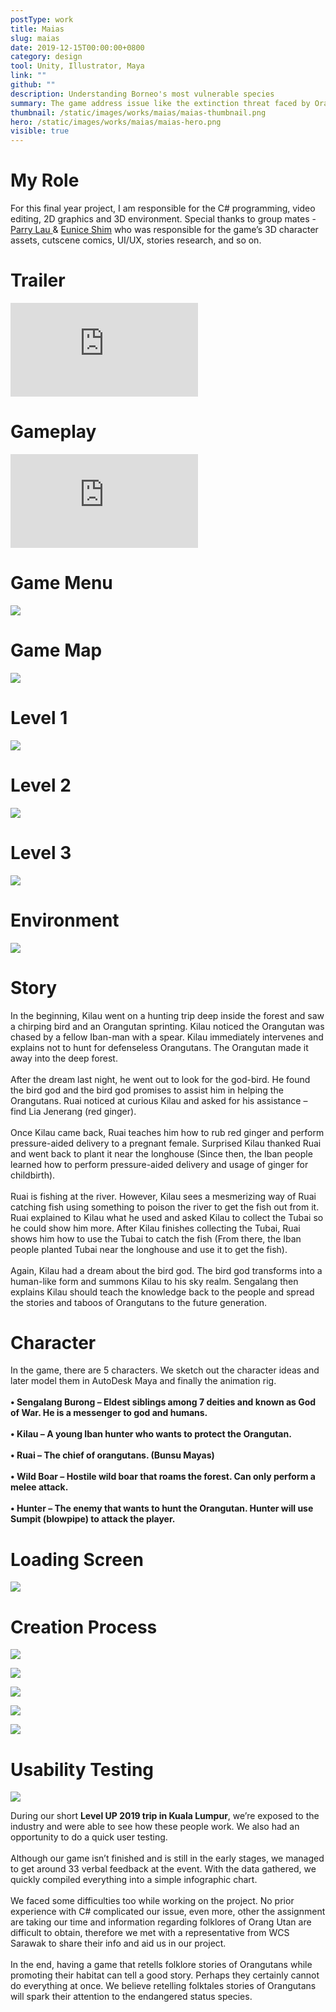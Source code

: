 ```yaml
---
postType: work
title: Maias
slug: maias
date: 2019-12-15T00:00:00+0800
category: design
tool: Unity, Illustrator, Maya
link: ""
github: ""
description: Understanding Borneo's most vulnerable species
summary: The game address issue like the extinction threat faced by Orangutans and the story behind it. A way to preserve oral history in digital format.
thumbnail: /static/images/works/maias/maias-thumbnail.png
hero: /static/images/works/maias/maias-hero.png
visible: true
---
```


# My Role

For this final year project, I am responsible for the C# programming, video editing, 2D graphics and 3D environment. Special thanks to group mates - <a href="https://my.linkedin.com/in/parry-lau-480ba0192"> Parry Lau </a> & <a href="https://www.linkedin.com/in/eunice-shim-447b8a126">Eunice Shim</a> who was responsible for the game’s 3D character assets, cutscene comics, UI/UX, stories research, and so on.

# Trailer

<div className="video_embed text-center">
  <div style={{ padding: "56.25% 0 0 0", position: "relative" }}>
    <iframe
      src="https://player.vimeo.com/video/422383388?autoplay=0&amp;muted=1&amp;loop=1&amp;title=0&amp;byline=0&amp;portrait=0"
      style={{
        position: "absolute",
        top: "0",
        left: "0",
        width: "100%",
        height: "100%"
      }}
      frameBorder="0"
      allow="autoplay; fullscreen"
      allowFullScreen=""
    ></iframe>
  </div>
  <script src="https://player.vimeo.com/api/player.js"></script>
</div>

# Gameplay

<div className="video_embed text-center">
  <div style={{ padding: "56.25% 0 0 0", position: "relative" }}>
    <iframe
      src="https://player.vimeo.com/video/422436485?muted=1&amp;title=0&amp;byline=0&amp;portrait=0"
      style={{
        position: "absolute",
        top: "0",
        left: "0",
        width: "100%",
        height: "100%"
      }}
      frameBorder="0"
      allow="autoplay; fullscreen"
      allowFullScreen=""
    ></iframe>
  </div>
  <script src="https://player.vimeo.com/api/player.js"></script>
</div>

# Game Menu

![](/static/images/works/maias/maias-1.png)

# Game Map

![](/static/images/works/maias/maias-2.png)

# Level 1

![](/static/images/works/maias/maias-3.png)

# Level 2

![](/static/images/works/maias/maias-4.png)

# Level 3

![](/static/images/works/maias/maias-5.png)

# Environment

![](/static/images/works/maias/maias-6.png)

# Story

In the beginning, Kilau went on a hunting trip deep inside the forest and saw a chirping bird and an Orangutan sprinting. Kilau noticed the Orangutan was chased by a fellow Iban-man with a spear. Kilau immediately intervenes and explains not to hunt for defenseless Orangutans. The Orangutan made it away into the deep forest.
\
\
After the dream last night, he went out to look for the god-bird. He found the bird god and the bird god promises to assist him in helping the Orangutans. Ruai noticed at curious Kilau and asked for his assistance – find Lia Jenerang (red ginger).
\
\
Once Kilau came back, Ruai teaches him how to rub red ginger and perform pressure-aided delivery to a pregnant female. Surprised Kilau thanked Ruai and went back to plant it near the longhouse (Since then, the Iban people learned how to perform pressure-aided delivery and usage of ginger for childbirth).
\
\
Ruai is fishing at the river. However, Kilau sees a mesmerizing way of Ruai catching fish using something to poison the river to get the fish out from it. Ruai explained to Kilau what he used and asked Kilau to collect the Tubai so he could show him more. After Kilau finishes collecting the Tubai, Ruai shows him how to use the Tubai to catch the fish (From there, the Iban people planted Tubai near the longhouse and use it to get the fish).
\
\
Again, Kilau had a dream about the bird god. The bird god transforms into a human-like form and summons Kilau to his sky realm. Sengalang then explains Kilau should teach the knowledge back to the people and spread the stories and taboos of Orangutans to the future generation.

# Character

In the game, there are 5 characters. We sketch out the character ideas and later model them in AutoDesk Maya and finally the animation rig.
\
\
**• Sengalang Burong – Eldest siblings among 7 deities and known as God of War. He is a messenger to god and humans.**
\
\
**• Kilau – A young Iban hunter who wants to protect the Orangutan.**
\
\
**• Ruai – The chief of orangutans. (Bunsu Mayas)**
\
\
**• Wild Boar – Hostile wild boar that roams the forest. Can only perform a melee attack.**
\
\
**• Hunter – The enemy that wants to hunt the Orangutan. Hunter will use Sumpit (blowpipe) to attack the player.**

# Loading Screen

![](/static/images/works/maias/maias-7.png)

# Creation Process

![](/static/images/works/maias/maias-8.png)

![](/static/images/works/maias/maias-9.png)

![](/static/images/works/maias/maias-10.png)

![](/static/images/works/maias/maias-11.png)

![](/static/images/works/maias/maias-12.png)

# Usability Testing

![](/static/images/works/maias/maias-13.png)

During our short **Level UP 2019 trip in Kuala Lumpur**, we’re exposed to the industry and were able to see how these people work. We also had an opportunity to do a quick user testing.
\
\
Although our game isn’t finished and is still in the early stages, we managed to get around 33 verbal feedback at the event. With the data gathered, we quickly compiled everything into a simple infographic chart.
\
\
We faced some difficulties too while working on the project. No prior experience with C# complicated our issue, even more, other the assignment are taking our time and information regarding folklores of Orang Utan are difficult to obtain, therefore we met with a representative from WCS Sarawak to share their info and aid us in our project.
\
\
In the end, having a game that retells folklore stories of Orangutans while promoting their habitat can tell a good story. Perhaps they certainly cannot do everything at once. We believe retelling folktales stories of Orangutans will spark their attention to the endangered status species.
